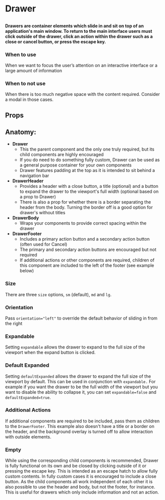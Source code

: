 
# Drawer

##

<h4>
  Drawers are container elements which slide in and sit on top of an
  application's main window. To return to the main interface users must click
  outside of the drawer, click an action within the drawer such as a close or
  cancel button, or press the escape key.
</h4>

<Canvas of={ComponentStories.Default} />

### When to use

When we want to focus the user’s attention on an interactive interface or a large amount of information

### When to not use

When there is too much negative space with the content required. Consider a modal in those cases.

## Props

<ArgTypes of={Drawer} />

## Anatomy:

- **Drawer**
  - This the parent component and the only one truly required, but its child components are highly encouraged
  - If you do need to do something fully custom, Drawer can be used as a general purpose container for your own components
  - Drawer features padding at the top as it is intended to sit behind a navigation bar
- **DrawerHeader**
  - Provides a header with a close button, a title (optional) and a button to expand the drawer to the viewport's full width (optional based on a prop to Drawer)
  - There is also a prop for whether there is a border separating the header from the body. Turning the border off is a good option for drawer's without titles
- **DrawerBody**
  - Wraps your components to provide correct spacing within the drawer
- **DrawerFooter**
  - Includes a primary action button and a secondary action button (often used for Cancel)
  - The primary and secondary action buttons are encouraged but not required
  - If additional actions or other components are required, children of this component are included to the left of the footer (see example below)

### Size

There are three `size` options, `sm` (default), `md` and `lg`.

### Orientation

Pass `orientation="left"` to override the default behavior of sliding in from the right

### Expandable

Setting `expandable` allows the drawer to expand to the full size of the viewport when the expand button is clicked.

### Default Expanded

Setting `defaultExpanded` allows the drawer to expand the full size of the viewport by default. This can be used in conjunction with `expandable.` For example if
you want the drawer to be the full width of the viewport but you want to disable the ability to collapse it, you can set `expandable=false` and `defaultExpanded=true`.

### Additional Actions

If additional components are required to be included, pass them as children to the `DrawerFooter`. This example also doesn't have a title or a border on the header, and the background overlay is turned off to allow interaction with outside elements.

### Empty

While using the corresponding child components is recommended, Drawer is fully functional on its own and be closed by clicking outside of it or pressing the escape key. This is intended as an escape hatch to allow fully custom contents. In fully custom cases it is encouraged to include a close button. As the child components all work independent of each other it is also possible to use the header and body, but not the footer, for instance. This is useful for drawers which only include information and not an action.
